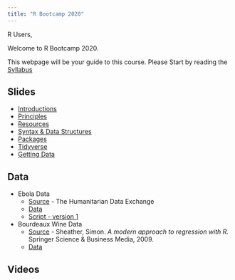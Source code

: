 ```yaml
---
title: "R Bootcamp 2020"
---
```


R Users, 

Welcome to R Bootcamp 2020.  

This webpage will be your guide to this course. Please Start by reading the 
[Syllabus](syllabus.html)


## Slides

* [Introductions](Introductions.html)
* [Principles](Principles.html)
* [Resources](Resources.html)
* [Syntax & Data Structures](Syntax.html)
* [Packages](Packages.html)
* [Tidyverse](Tidyverse.html)
* [Getting Data](GettingData.html)


## Data

* Ebola Data
    + [Source](https://data.humdata.org/dataset/ebola-cases-2014) - The Humanitarian Data Exchange       
    + [Data](https://github.com/halpo/R_Bootcamp_2020/raw/master/data/ebola-cases-and-deaths-who-gar-sitrep.xlsx)
    + [Script - version 1](https://github.com/halpo/R_Bootcamp_2020/tree/master/reading_ebola_data.R)
* Bourdeaux Wine Data
    + [Source](https://link.springer.com/book/10.1007/978-0-387-09608-7) - 
        Sheather, Simon. *A modern approach to regression with R.* Springer Science & Business Media, 2009.
    + [Data](https://github.com/halpo/R_Bootcamp_2020/raw/master/data/Bordeaux.csv)

## Videos





